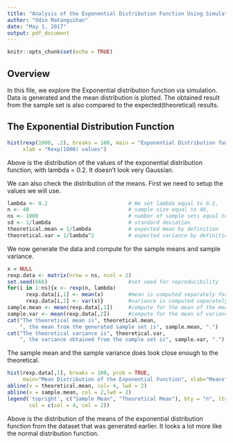 ---
title: "Analysis of the Exponential Distribution Function Using Simulation"
author: "Odin Matanguihan"
date: "May 1, 2017"
output: pdf_document
---

```{r setup, include=FALSE}
knitr::opts_chunk$set(echo = TRUE)
```

## Overview

In this file, we explore the Exponential distribution function via simulation.  Data is generated and the mean distribution is plotted. The obtained result from the sample set is also compared to the expected(theoretical) results.




## The  Exponential Distribution Function

```{r}

hist(rexp(1000, .2), breaks = 100, main = "Exponential Distribution function", 
     xlab = "Rexp(1000) values")

```

Above is the distribution of the values of the exponential distribution function, with lambda = 0.2.  It doesn't look very Gaussian.


We can also check the distribution of the means.  First we need to setup the values we will use.

```{r}

lambda <- 0.2                          # We set lambda equal to 0.2,
n <- 40                                # sample size equal to 40,
ns <- 1000                             # number of sample sets equal to 1000
sd <- 1/lambda                         # standard deviation
theoretical.mean = 1/lambda            # expected mean by definition
theoretical.var = 1/lambda^2           # expected variance by definition

```


We now generate the data and compute for the sample means and sample variance.

```{r}

x = NULL
rexp.data <- matrix(nrow = ns, ncol = 2)
set.seed(666)                          #set seed for reproducibility
for(i in 1:ns){x <- rexp(n, lambda)
      rexp.data[i,1] <- mean(x)        #mean is computed separately for each sample set
      rexp.data[i,2] <- var(x)}        #variance is computed separately for each sample set
sample.mean <- mean(rexp.data[,1])     #compute for the mean of the means
sample.var <- mean(rexp.data[,2])      #compute for the mean of variances
cat("The theoretical mean is", theoretical.mean,
    ", the mean from the generated sample set is", sample.mean, ".")
cat("The theoretical variance is", theoretical.var,
    ", the variance obtained from the sample set is", sample.var, ".")

```

The sample mean and the sample variance does look close enough to the theoretical.


```{r}

hist(rexp.data[,1], breaks = 100, prob = TRUE, 
     main="Mean Distribution of the Exponential Function", xlab="Means")
abline(v = theoretical.mean, col= 4, lwd = 2)
abline(v = sample.mean, col = 2,lwd = 2)
legend('topright', c("Sample Mean", "Theoretical Mean"), bty = "n", lty = c(1,1), 
       col = c(col = 4, col = 2))
```

Above is the distribution of the means of the exponential distribution function from the dataset that was generated earlier.  It looks a lot more like the normal distribution function.